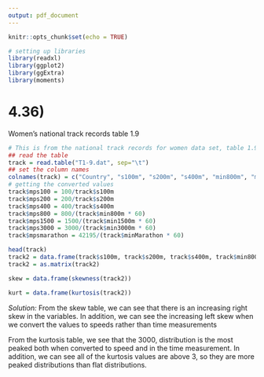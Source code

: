 ```yaml
---
output: pdf_document
---
```


```r
knitr::opts_chunk$set(echo = TRUE)
```

```r
# setting up libraries
library(readxl)
library(ggplot2)
library(ggExtra)
library(moments)
```


# 4.36)
Women's national track records table 1.9
```r
# This is from the national track records for women data set, table 1.9
## read the table
track = read.table("T1-9.dat", sep="\t") 
## set the column names
colnames(track) = c("Country", "s100m", "s200m", "s400m", "min800m", "min1500m", "min3000m", "minMarathon")
# getting the converted values
track$mps100 = 100/track$s100m
track$mps200 = 200/track$s200m
track$mps400 = 400/track$s400m
track$mps800 = 800/(track$min800m * 60)
track$mps1500 = 1500/(track$min1500m * 60)
track$mps3000 = 3000/(track$min3000m * 60)
track$mpsmarathon = 42195/(track$minMarathon * 60)

head(track)
track2 = data.frame(track$s100m, track$s200m, track$s400m, track$min800m, track$min1500m, track$min3000m, track$minMarathon, track$mps100, track$mps200, track$mps400, track$mps800, track$mps1500, track$mps3000, track$mpsmarathon)
track2 = as.matrix(track2)

skew = data.frame(skewness(track2))

kurt = data.frame(kurtosis(track2))
```

_Solution:_ From the skew table, we can see that there is an increasing right skew in the variables. In addition, we can see the increasing left skew when we convert the values to speeds rather than time measurements

From the kurtosis table, we see that the 3000, distribution is the most peaked both when converted to speed and in the time measurement. In addition, we can see all of the kurtosis values are above 3, so they are more peaked distributions than flat distributions.






